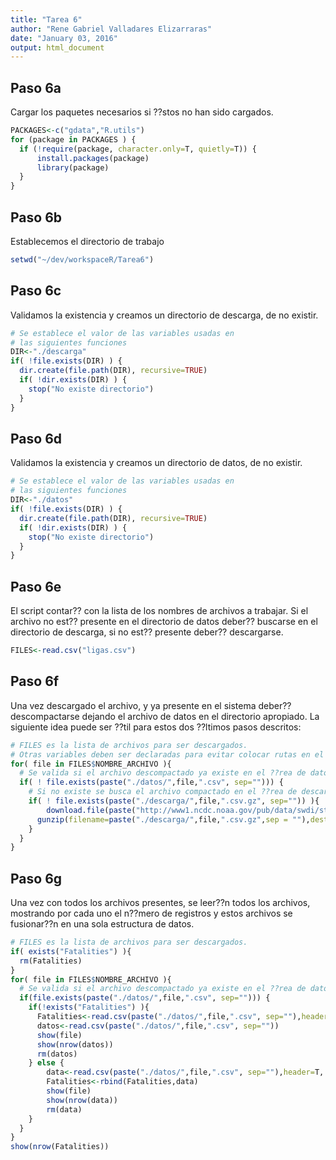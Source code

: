 ```yaml
---
title: "Tarea 6"
author: "Rene Gabriel Valladares Elizarraras"
date: "January 03, 2016"
output: html_document
---
```


## Paso 6a

Cargar los paquetes necesarios si ??stos no han sido cargados.

```r
PACKAGES<-c("gdata","R.utils")
for (package in PACKAGES ) {
  if (!require(package, character.only=T, quietly=T)) {
      install.packages(package)
      library(package)
  }
}
```

## Paso 6b

Establecemos el directorio de trabajo

```r
setwd("~/dev/workspaceR/Tarea6")
```

## Paso 6c

Validamos la existencia y creamos un directorio de descarga, de no existir.

```r
# Se establece el valor de las variables usadas en
# las siguientes funciones
DIR<-"./descarga"
if( !file.exists(DIR) ) {
  dir.create(file.path(DIR), recursive=TRUE) 
  if( !dir.exists(DIR) ) {
    stop("No existe directorio")
  }
}
```

## Paso 6d

Validamos la existencia y creamos un directorio de datos, de no existir.

```r
# Se establece el valor de las variables usadas en
# las siguientes funciones
DIR<-"./datos"
if( !file.exists(DIR) ) {
  dir.create(file.path(DIR), recursive=TRUE) 
  if( !dir.exists(DIR) ) {
    stop("No existe directorio")
  }
}
```

## Paso 6e

El script contar?? con la lista de los nombres de archivos a trabajar. Si el archivo no est?? presente en el directorio de datos deber?? buscarse en el directorio de descarga, si no est?? presente deber?? descargarse.
```r
FILES<-read.csv("ligas.csv")
```

## Paso 6f

Una vez descargado el archivo, y ya presente en el sistema deber?? descompactarse dejando el archivo de datos en el directorio apropiado. La siguiente idea puede ser ??til para estos dos ??ltimos pasos descritos:

```r
# FILES es la lista de archivos para ser descargados.
# Otras variables deben ser declaradas para evitar colocar rutas en el c??digo.
for( file in FILES$NOMBRE_ARCHIVO ){
  # Se valida si el archivo descompactado ya existe en el ??rea de datos.
  if( ! file.exists(paste("./datos/",file,".csv", sep=""))) {
    # Si no existe se busca el archivo compactado en el ??rea de descarga.
    if( ! file.exists(paste("./descarga/",file,".csv.gz", sep="")) ){
        download.file(paste("http://www1.ncdc.noaa.gov/pub/data/swdi/stormevents/csvfiles/",file,".csv.gz", sep=""),paste("./descarga/",file,".csv.gz", sep="")) 
      gunzip(filename=paste("./descarga/",file,".csv.gz",sep = ""),destname=paste("./datos/",file,".csv",sep = ""))
    } 
  }
}
```

## Paso 6g

Una vez con todos los archivos presentes, se leer??n todos los archivos, mostrando por cada uno el n??mero de registros y estos archivos se fusionar??n en una sola estructura de datos.

```r
# FILES es la lista de archivos para ser descargados.
if( exists("Fatalities") ){
  rm(Fatalities)
}
for( file in FILES$NOMBRE_ARCHIVO ){
  # Se valida si el archivo descompactado ya existe en el ??rea de datos.
  if(file.exists(paste("./datos/",file,".csv", sep=""))) {
    if(!exists("Fatalities") ){
      Fatalities<-read.csv(paste("./datos/",file,".csv", sep=""),header=T, sep=",", na.strings="")
      datos<-read.csv(paste("./datos/",file,".csv", sep=""))
      show(file)
      show(nrow(datos))
      rm(datos)
    } else {
        data<-read.csv(paste("./datos/",file,".csv", sep=""),header=T, sep=",", na.strings="")
        Fatalities<-rbind(Fatalities,data)
        show(file)
        show(nrow(data))
        rm(data)
    }
  }
}
show(nrow(Fatalities))
```